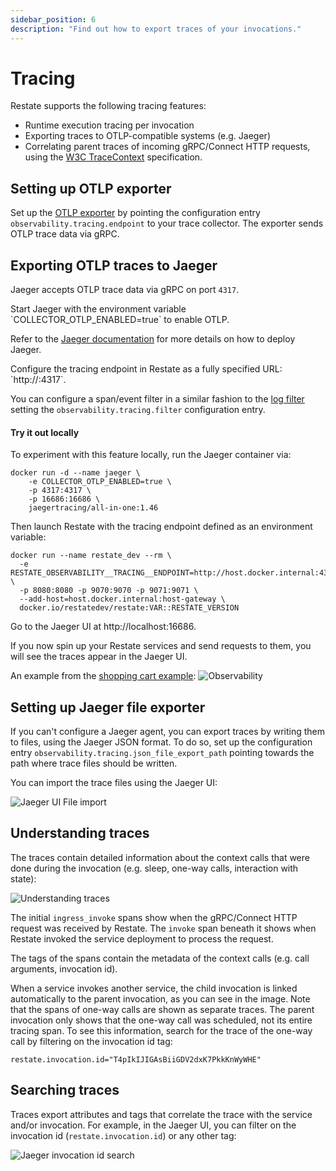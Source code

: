 ```yaml
---
sidebar_position: 6
description: "Find out how to export traces of your invocations."
---
```



# Tracing

Restate supports the following tracing features:

* Runtime execution tracing per invocation
* Exporting traces to OTLP-compatible systems (e.g. Jaeger)
* Correlating parent traces of incoming gRPC/Connect HTTP requests, using the [W3C TraceContext](https://github.com/w3c/trace-context) specification.

## Setting up OTLP exporter

Set up the [OTLP exporter](https://github.com/open-telemetry/opentelemetry-collector/blob/main/exporter/otlpexporter/README.md) by pointing the configuration entry `observability.tracing.endpoint` to your trace collector.
The exporter sends OTLP trace data via gRPC.


## Exporting OTLP traces to Jaeger

Jaeger accepts OTLP trace data via gRPC on port `4317`.

<Admonition type="note">
Start Jaeger with the environment variable `COLLECTOR_OTLP_ENABLED=true` to enable OTLP.
</Admonition>

Refer to the [Jaeger documentation](https://www.jaegertracing.io/docs/1.46/deployment/) for more details on how to deploy Jaeger.

<Admonition type="note">
Configure the tracing endpoint in Restate as a fully specified URL: `http://<jaeger-collector>:4317`.
</Admonition>

You can configure a span/event filter in a similar fashion to the [log filter](/operate/monitoring/restate_logging#log-filter) setting the `observability.tracing.filter` configuration entry.

#### Try it out locally
To experiment with this feature locally, run the Jaeger container via:
```shell
docker run -d --name jaeger \
    -e COLLECTOR_OTLP_ENABLED=true \
    -p 4317:4317 \
    -p 16686:16686 \
    jaegertracing/all-in-one:1.46
```

Then launch Restate with the tracing endpoint defined as an environment variable:

```shell
docker run --name restate_dev --rm \
  -e RESTATE_OBSERVABILITY__TRACING__ENDPOINT=http://host.docker.internal:4317 \
  -p 8080:8080 -p 9070:9070 -p 9071:9071 \
  --add-host=host.docker.internal:host-gateway \
  docker.io/restatedev/restate:VAR::RESTATE_VERSION
```

Go to the Jaeger UI at http://localhost:16686.

If you now spin up your Restate services and send requests to them, you will see the traces appear in the Jaeger UI.

An example from the [shopping cart example](https://github.com/restatedev/examples/tree/main/end-to-end-applications/typescript/ecommerce-store):
![Observability](/img/observability.jpeg)

## Setting up Jaeger file exporter

If you can't configure a Jaeger agent, you can export traces by writing them to files, using the Jaeger JSON format. To do so, set up the configuration entry `observability.tracing.json_file_export_path` pointing towards the path where trace files should be written.

You can import the trace files using the Jaeger UI:

![Jaeger UI File import](/img/jaeger-import-file.png)


## Understanding traces
The traces contain detailed information about the context calls that were done during the invocation (e.g. sleep, one-way calls, interaction with state):

![Understanding traces](/img/jaeger_tour_background_call_handler.png)

The initial `ingress_invoke` spans show when the gRPC/Connect HTTP request was received by Restate. The `invoke` span beneath it shows when Restate invoked the service deployment to process the request.

The tags of the spans contain the metadata of the context calls (e.g. call arguments, invocation id).

When a service invokes another service, the child invocation is linked automatically to the parent invocation, as you can see in the image.
Note that the spans of one-way calls are shown as separate traces. The parent invocation only shows that the one-way call was scheduled, not its entire tracing span.
To see this information, search for the trace of the one-way call by filtering on the invocation id tag:
```
restate.invocation.id="T4pIkIJIGAsBiiGDV2dxK7PkkKnWyWHE"
```

## Searching traces

Traces export attributes and tags that correlate the trace with the service and/or invocation. For example, in the Jaeger UI, you can filter on the invocation id (`restate.invocation.id`) or any other tag:

![Jaeger invocation id search](/img/jaeger_invocationid_search_handler.png)
